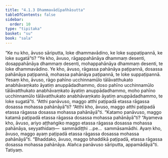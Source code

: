 ```yaml
---
title: "4.1.3 Dhammavādīpañhāsutta"
tableOfContents: false
sidebar:
  order: 10
type: "tipitaka"
basket: "su"
book: "sala"
---
```



<DynamicBreadcrumb />

<Division number="316" book="sala">

<Paragraph number="1330" book="sala">
“Ke nu kho, āvuso sāriputta, loke dhammavādino, ke loke suppaṭipannā, ke loke sugatā”ti? “Ye kho, āvuso, rāgappahānāya dhammaṃ desenti, dosappahānāya dhammaṃ desenti, mohappahānāya dhammaṃ desenti, te loke dhammavādino. Ye kho, āvuso, rāgassa pahānāya paṭipannā, dosassa pahānāya paṭipannā, mohassa pahānāya paṭipannā, te loke suppaṭipannā. Yesaṃ kho, āvuso, rāgo pahīno ucchinnamūlo tālāvatthukato anabhāvaṃkato āyatiṃ anuppādadhammo, doso pahīno ucchinnamūlo tālāvatthukato anabhāvaṃkato āyatiṃ anuppādadhammo, moho pahīno ucchinnamūlo tālāvatthukato anabhāvaṃkato āyatiṃ anuppādadhammo, te loke sugatā”ti.
</Paragraph>

<Paragraph number="1331" book="sala">
“Atthi panāvuso, maggo atthi paṭipadā etassa rāgassa dosassa mohassa pahānāyā”ti? “Atthi kho, āvuso, maggo atthi paṭipadā etassa rāgassa dosassa mohassa pahānāyā”ti. “Katamo panāvuso, maggo katamā paṭipadā etassa rāgassa dosassa mohassa pahānāyā”ti? “Ayameva kho, āvuso, ariyo aṭṭhaṅgiko maggo etassa rāgassa dosassa mohassa pahānāya, seyyathidaṃ—  sammādiṭṭhi …pe…  sammāsamādhi. Ayaṃ kho, āvuso, maggo ayaṃ paṭipadā etassa rāgassa dosassa mohassa pahānāyā”ti. “Bhaddako, āvuso, maggo bhaddikā paṭipadā, etassa rāgassa dosassa mohassa pahānāya. Alañca panāvuso sāriputta, appamādāyā”ti.

</Paragraph>
</Division>

<Paragraph number="1332" type="center" book="sala">
Tatiyaṃ.
</Paragraph>